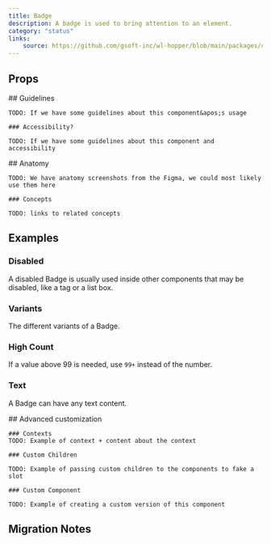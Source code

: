```yaml
---
title: Badge
description: A badge is used to bring attention to an element.
category: "status"
links:
    source: https://github.com/gsoft-inc/wl-hopper/blob/main/packages/components/src/badge/src/Badge.tsx
---
```


<Example src="Badge/docs/preview" isOpen />

## Props

<PropTable component="Badge" />

<FeatureFlag flag="next">
    ## Guidelines

    TODO: If we have some guidelines about this component&apos;s usage

    ### Accessibility?

    TODO: If we have some guidelines about this component and accessibility
</FeatureFlag>

<FeatureFlag flag="rc">
    ## Anatomy

    TODO: We have anatomy screenshots from the Figma, we could most likely use them here

    ### Concepts

    TODO: links to related concepts
</FeatureFlag>

## Examples

### Disabled
A disabled Badge is usually used inside other components that may be disabled, like a tag or a list box.

<Example src="Badge/docs/disabled" />

### Variants
The different variants of a Badge.

<Example src="Badge/docs/variants" />

### High Count
If a value above 99 is needed, use `99+` instead of the number.

<Example src="Badge/docs/highCount" />

### Text
A Badge can have any text content.

<Example src="Badge/docs/text" />

<FeatureFlag flag="next">
    ## Advanced customization

    ### Contexts
    TODO: Example of context + content about the context

    ### Custom Children

    TODO: Example of passing custom children to the components to fake a slot

    ### Custom Component

    TODO: Example of creating a custom version of this component
</FeatureFlag>


## Migration Notes

<MigrateGuide src="Badge/docs/migration-notes" />
